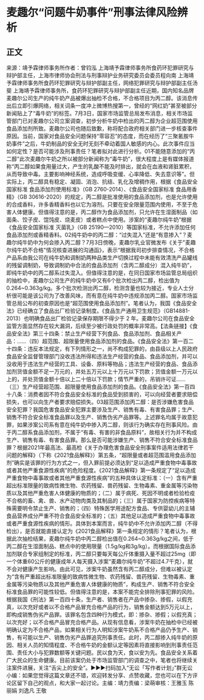 # 麦趣尔“问题牛奶事件”刑事法律风险辨析
## 正文
来源：靖予霖律师事务所作者：曾钧泓 上海靖予霖律师事务所食药环犯罪研究与辩护部主任，上海市律师协会刑法与刑事辩护业务研究委员会委员程向南 上海靖予霖律师事务所食药环犯罪研究与辩护部副主任，网络犯罪研究与辩护部副主任汤斐 上海靖予霖律师事务所，食药环犯罪研究与辩护部副主任近期，国内知名品牌麦趣尔公司生产的纯牛奶产品被爆出抽检不合格，不合格项目为丙二醇。该消息传出后立即引爆网络，相关词条一度冲上微博热搜第一，曾经的“网红奶”甚至被部分新闻贴上了“毒牛奶”的标签。7月3日，国家市场监管总局发布消息，相关市场监管部门已对麦趣尔公司立案调查，初步分析牛奶中检出的丙二醇为企业超范围使用食品添加剂所致。麦趣尔公司也随后致歉，称将配合政府相关部门进一步核查事件原因。当前，国家对食品安全问题保持“零容忍”的态度，而在经历了“三聚氰胺牛奶事件”之后，牛奶制品的安全无时无刻不牵动着国人敏感的内心。此次事件应当如何定性？是否可能涉及刑事责任？笔者拟对此进行分析。01不能随意添加的“丙二醇”此次麦趣尔牛奶之所以被部分新闻称为“毒牛奶”，很大程度上是有媒体报道称“丙二醇如果食用量过大，产生的乳酸不能及时排出，就会在血液和肾脏累积，从而导致中毒。主要影响神经系统，造成呼吸变缓、心率降低、失去意识等”。但实际上，丙二醇具有稳定、凝固、消泡、抗结、乳化及增稠作用，根据《食品安全国家标准 食品添加剂使用标准》（GB 2760-2014）、《食品安全国家标准 食品用香精》（GB 30616-2020）的规定，丙二醇是批准使用的食品添加剂，也是允许使用的合成香料，许多香精香料也以它为溶剂。只要在安全限量范围内使用，不至于危害人体健康。但值得注意的是，丙二醇作为食品添加剂，只允许在生湿面制品（如面条、饺子皮、馄饨皮、烧麦皮）或者糕点中使用。涉案的“麦趣尔纯牛奶”根据《食品安全国家标准 灭菌乳》（GB 25190—2010）等国家标准，不允许添加任何食品添加剂或香精香料。02纯牛奶中的丙二醇：“过失混入”还是“有意掺入”？麦趣尔纯牛奶中为何会掺入丙二醇？7月3日傍晚，麦趣尔乳业官微发布《关于"麦趣尔纯牛奶不合格"情况核查进展的沟通函》，表示“根据我司初步排查情况，不合格产品系由我公司在纯牛奶和调制奶两种品类生产切换过程中未能有效清洗产品罐线的残留调制奶，导致调制奶中合法的食品添加剂（含丙二醇成分）混入纯牛奶”，即纯牛奶中的丙二醇系过失混入。但值得注意的是，在同日国家市场监管总局组织的抽检中，麦趣尔公司生产的纯牛奶中又有6个批次检出丙二醇，检出值为0.264~0.363g/kg。多个批次检测出丙二醇，检测含量也较为接近，专业人士分析很可能是该公司为了改善风味，而有意在纯牛奶中违规添加丙二醇。国家市场监管总局公布的初查原因也是“超范围使用食品添加剂”。笔者认为，我国《食品安全法》已经确立了食品出厂检验记录制度。《食品生产通用卫生规范》（GB14881-2013）也明确食品出厂检验记录保存期限不得少于 2 年。麦趣尔公司在食品安全监管方面显然存在较大漏洞，后续至少被行政处罚的概率非常高。【法条链接】《食品安全法》第三十四条：禁止生产经营下列食品、食品添加剂、食品相关产品：……（四）超范围、超限量使用食品添加剂的食品。《食品安全法》第一百二十四条：违反本法规定，有下列情形之一，尚不构成犯罪的，由县级以上人民政府食品安全监督管理部门没收违法所得和违法生产经营的食品、食品添加剂，并可以没收用于违法生产经营的工具、设备、原料等物品；违法生产经营的食品、食品添加剂货值金额不足一万元的，并处五万元以上十万元以下罚款；货值金额一万元以上的，并处货值金额十倍以上二十倍以下罚款；情节严重的，吊销许可证……（三）生产经营超范围、超限量使用食品添加剂的食品。《食品安全法》第一百四十八条：消费者因不符合食品安全标准的食品受到损害的，可以向经营者要求赔偿损失，也可以向生产者要求赔偿损失。03超范围添加丙二醇：是否涉嫌危害食品安全犯罪？我国危害食品安全犯罪主要涉及生产、销售有毒、有害食品罪；生产、销售不符合安全标准食品罪以及生产、销售伪劣产品罪等。上述罪名均属于故意犯罪，如果涉案公司系有意在纯牛奶中掺入丙二醇，则该行为确实存在刑事风险。由于丙二醇系食品添加剂，不属于“有毒、有害的非食品原料”，故相关行为并不构成生产、销售有毒、有害食品罪。那么是否可能涉嫌生产、销售不符合安全标准食品罪？根据2021年最高法、最高检《关于办理危害食品安全刑事案件适用法律若干问题的解释》（下称《2021食品解释》）第五条，“超限量或者超范围滥用食品添加剂”确实是该罪的行为方式之一，但入罪前提必须达到“足以造成严重食物中毒事故或者其他严重食源性疾病”的危险程度。《2021食品解释》第一条规定了“足以造成严重食物中毒事故或者其他严重食源性疾病”的五种具体认定标准：（一）含有严重超出标准限量的致病性微生物、农药残留、兽药残留、生物毒素、重金属等污染物质以及其他严重危害人体健康的物质的；（二）属于病死、死因不明或者检验检疫不合格的畜、禽、兽、水产动物肉类及其制品的；（三）属于国家为防控疾病等特殊需要明令禁止生产、销售的；（四）特殊医学用途配方食品、专供婴幼儿的主辅食品营养成分严重不符合食品安全标准的；（五）其他足以造成严重食物中毒事故或者严重食源性疾病的情形。具体到本案而言，纯牛奶中不允许添加丙二醇（不得检出），是否就能直接认定为《2021食品解释》第一条规定的情形？笔者认为，根据此次抽检结果，麦趣尔纯牛奶中丙二醇检出值在0.264~0.363g/kg之间，低于丙二醇在生湿面制品、糕点中的使用限量（1.5g/kg和3g/kg）。而根据国际食品添加剂联合专家组制定的标准，丙二醇只要每天每公斤体重摄入量不超过25mg（即一个体重60公斤的健康成年人每天摄入涉案“麦趣尔纯牛奶”不超过4.7千克），就不会对健康产生影响。由此可见，涉案牛奶虽然含有丙二醇成分，但难以被认定为“含有严重超出标准限量的致病性微生物、农药残留、兽药残留、生物毒素、重金属等污染物质以及其他严重危害人体健康的物质”，构成生产、销售不符合安全标准食品罪的可能性较低。但值得注意的是，本案不能完全排除刑事犯罪的风险。根据我国《刑法》第一百四十条，生产者、销售者在产品中掺杂、掺假，以假充真，以次充好或者以不合格产品冒充合格产品的行为，销售金额达到5万元以上，即构成销售伪劣产品罪。该罪名包含四种行为模式，即：掺杂、掺假；以假充真；以次充好；以不合格产品冒充合格产品。从现有信息看，涉案牛奶在抽检中已经被明确认定为不合格产品，如果相关行为人明知涉案牛奶系不合格产品仍予生产、销售，有可能以生产、销售伪劣产品罪追究刑事责任。此时，丙二醇掺入纯牛奶的原因、相关人员的知情程度、不合格牛奶的金额认定等因素将直接影响到刑事责任范围、责任大小与犯罪数额等关键问题。民以食为天，食以安为先。食品安全关系着广大民众的生命健康。目前该案仍处于市场监管部门的调查之中，笔者也将继续关注案件进展，关注“舌尖上的安全”。►►►扫码加入“无讼「写作者计划」”群无讼小编：如果您觉得这篇文章还不错，欢迎转发分享、点赞收藏，您也可以在下方评论区留下自己的观点，和大家一起讨论。主编：靖力责编：梁萌审核：王雅玉 陈丽娟 刘逸凡 王敬